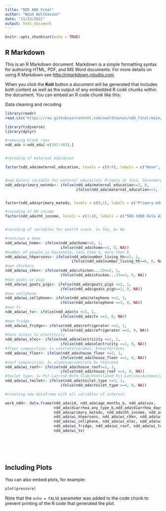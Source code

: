 ```yaml
---
title: "NDD ADA Final"
author: "Noah Wolthausen"
date: "11/23/2021"
output: html_document
---
```


```r
knitr::opts_chunk$set(echo = TRUE)
```

## R Markdown

This is an R Markdown document. Markdown is a simple formatting syntax for authoring HTML, PDF, and MS Word documents. For more details on using R Markdown see <http://rmarkdown.rstudio.com>.

When you click the **Knit** button a document will be generated that includes both content as well as the output of any embedded R code chunks within the document. You can embed an R code chunk like this:

Data cleaning and recoding
```r
library(readr)
read.csv("https://raw.githubusercontent.com/nwolthausen/ndd_final/main/ndd_ada.csv")

library(tidyverse)
library(dplyr)

#removing blank rows
ndd_ada <-ndd_ada[-c(201:382),]


#recoding of maternal education

factor(ndd_ada$maternal_education, levels = c(0:4), labels = c("None", "Primary", "Secondary", "Vocational", "University"))


#new binary variable for maternal education; Primary or less, Secondary or more
ndd_ada$primary_matedu<- ifelse(ndd_ada$maternal_education<=2, 0,
                                ifelse(ndd_ada$maternal_education>=3, 1, NA))


factor(ndd_ada$primary_matedu, levels = c(0,1), labels = c("Primary education or less", "Secondary education or above"))

#recoding of HH income
factor(ndd_ada$hh_income, levels = c(1:4), labels = c("500-1000 Dola Ayisien", "1001-1500 Dola Ayisien", "1501-2000 Dola Ayisien", "2001+ Dola Ayisien"))


#recoding of variables for wealth score. 1= Yes, 0= No

#rent/own a home 
ndd_ada$wi_home<- ifelse(ndd_ada$home<=2, 1, 
                         ifelse(ndd_ada$home==3, 0, NA))
#number of people in househole; less than 5, more than 6 
ndd_ada$wi_hhpersons<- ifelse(ndd_ada$number_living_hh<=5, 1,
                              ifelse(ndd_ada$number_living_hh>=6, 0, NA))
#own chickens
ndd_ada$wi_chkn<- ifelse(ndd_ada$chicken...33<=2, 1,
                         ifelse(ndd_ada$chicken...33==3, 0, NA))
#own goats or pigs
ndd_ada$wi_goats_pigs<- ifelse(ndd_ada$goats_pigs <=2, 1,
                         ifelse(ndd_ada$goats_pigs==3, 0, NA))
#own cellphone
ndd_ada$wi_cellphone<- ifelse(ndd_ada$telephone <=2, 1,
                         ifelse(ndd_ada$telephone ==3, 0, NA))
#own tv
ndd_ada$wi_tv<- ifelse(ndd_ada$tv <=2, 1,
                         ifelse(ndd_ada$tv ==3, 0, NA))
#own fridge
ndd_ada$wi_fridge<- ifelse(ndd_ada$refrigerator <=2, 1,
                         ifelse(ndd_ada$refrigerator ==3, 0, NA))
#have access to electricity
ndd_ada$wi_elec<- ifelse(ndd_ada$electricity <=2, 1,
                         ifelse(ndd_ada$electricity ==3, 0, NA))
#floor composition; 1= concrete/ceramic, 0=earth/rocks
ndd_ada$wi_floor<- ifelse(ndd_ada$house_floor >=2, 1,
                         ifelse(ndd_ada$house_floor ==1, 0, NA))
#roof composition; 1= aluminum/concrete 0= thatched
ndd_ada$wi_roof<- ifelse(ndd_ada$house_roof>=2, 1,
                         ifelse(ndd_ada$house_roof ==1, 0, NA))
#toilet type; 1= Pit Latrine With Slab/Ventilated Pit Latrine/Automatic Toilet 0= Pit Latrine Without Slab/Open Holes/Composting Toilet/Bucket Toilet/Hanging Toilet/Bush/GroundRiver/Stream
ndd_ada$wi_toilet<- ifelse(ndd_ada$toilet_type <=3, 1,
                         ifelse(ndd_ada$toilet_type >=4, 0, NA))


```


```r
#creating new dataframe with all variables of interest

work_ndd<- data.frame(ndd_ada$id, ndd_ada$age_months_b, ndd_ada$sex, 
                      ndd_ada$diarrhea_any_type_b,ndd_ada$diarrhea_days_b,
                      ndd_ada$primary_matedu, ndd_ada$hh_income, ndd_ada$wi_home, 
                      ndd_ada$wi_hhpersons, ndd_ada$wi_chkn, ndd_ada$wi_goats_pigs, 
                      ndd_ada$wi_cellphone, ndd_ada$wi_elec, ndd_ada$wi_floor, 
                      ndd_ada$wi_fridge, ndd_ada$wi_roof, ndd_ada$wi_toilet, 
                      ndd_ada$wi_tv)







```

## Including Plots

You can also embed plots, for example:

```r
plot(pressure)
```

Note that the `echo = FALSE` parameter was added to the code chunk to prevent printing of the R code that generated the plot.
